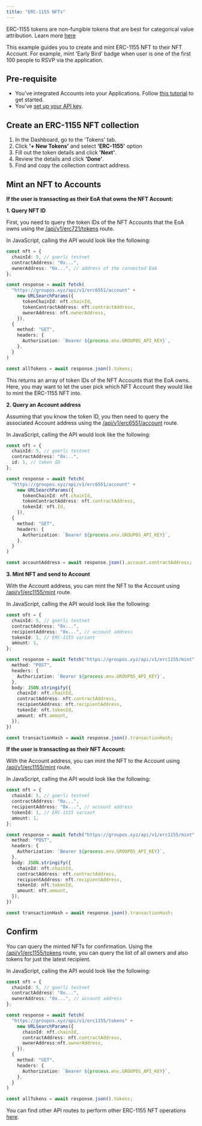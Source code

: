```yaml
---
title: "ERC-1155 NFTs"
---
```


ERC-1155 tokens are non-fungible tokens that are best for categorical value attribution. Learn more [here](/tokens/erc1155/overview)

This example guides you to create and mint ERC-1155 NFT to their NFT Account. For example, mint 'Early Bird' badge when user is one of the first 100 people to RSVP via the application. 

## Pre-requisite

- You've integrated Accounts into your Applications. Follow [this tutorial](/nft-accounts/getting-started) to get started.
- You've [set up your API key](/introduction/quickstart).

## Create an ERC-1155 NFT collection

1. In the Dashboard, go to the 'Tokens' tab.
2. Click **'+ New Tokens'** and select **'ERC-1155'** option
3. Fill out the token details and click **'Next'**.
4. Review the details and click **'Done'**.
5. Find and copy the collection contract address.

## Mint an NFT to Accounts

**If the user is transacting as their EoA that owns the NFT Account:**

**1. Query NFT ID**
    
First, you need to query the token IDs of the NFT Accounts that the EoA owns using the [/api/v1/erc721/tokens](/api-reference/v1/erc721/get/tokens) route.

In JavaScript, calling the API would look like the following:

```typescript
const nft = {
  chainId: 5, // goerli testnet
  contractAddress: "0x...",
  ownerAddress: "0x...", // address of the connected EoA
};

const response = await fetch(
  "https://groupos.xyz/api/v1/erc6551/account" +
    new URLSearchParams({
      tokenChainId: nft.chainId,
      tokenContractAddress: nft.contractAddress,
      ownerAddress: nft.ownerAddress,
    }),
  {
    method: "GET",
    headers: {
      Authorization: `Bearer ${process.env.GROUPOS_API_KEY}`,
    },
  }
)

const allTokens = await response.json().tokens;
```

This returns an array of token IDs of the NFT Accounts that the EoA owns. Here, you may want to let the user pick which NFT Account they would like to mint the ERC-1155 NFT into.

**2. Query an Account address**

Assuming that you know the token ID, you then need to query the associated Account address using the [/api/v1/erc6551/account](/api-reference/v1/erc6551/get/account) route.

In JavaScript, calling the API would look like the following:

```typescript
const nft = {
  chainId: 5, // goerli testnet
  contractAddress: "0x...",
  id: 1, // token ID
};

const response = await fetch(
  "https://groupos.xyz/api/v1/erc6551/account" +
    new URLSearchParams({
      tokenChainId: nft.chainId,
      tokenContractAddress: nft.contractAddress,
      tokenId: nft.Id,
    }),
  {
    method: "GET",
    headers: {
      Authorization: `Bearer ${process.env.GROUPOS_API_KEY}`,
    },
  }
)

const accountAddress = await response.json().account.contractAddress;
```

**3. Mint NFT and send to Account**

With the Account address, you can mint the NFT to the Account using [/api/v1/erc1155/mint](/api-reference/v1/erc1155/post/mint) route.

In JavaScript, calling the API would look like the following:

```typescript
const nft = {
  chainId: 5, // goerli testnet
  contractAddress: "0x...",
  recipientAddress: "0x...", // account address
  tokenId: 1, // ERC-1155 variant 
  amount: 1, 
};

const response = await fetch("https://groupos.xyz/api/v1/erc1155/mint", {
  method: "POST",
  headers: {
    Authorization: `Bearer ${process.env.GROUPOS_API_KEY}`,
  },
  body: JSON.stringify({
    chainId: nft.chainId,
    contractAddress: nft.contractAddress,
    recipientAddress: nft.recipientAddress,
    tokenId: nft.tokenId,
    amount: nft.amount,
  }),
})

const transactionHash = await response.json().transactionHash;
```

**If the user is transacting as their NFT Account:**

With the Account address, you can mint the NFT to the Account using [/api/v1/erc1155/mint](/api-reference/v1/erc1155/post/mint) route.

In JavaScript, calling the API would look like the following:

```typescript
const nft = {
  chainId: 5, // goerli testnet
  contractAddress: "0x...",
  recipientAddress: "0x...", // account address
  tokenId: 1, // ERC-1155 variant 
  amount: 1, 
};

const response = await fetch("https://groupos.xyz/api/v1/erc1155/mint", {
  method: "POST",
  headers: {
    Authorization: `Bearer ${process.env.GROUPOS_API_KEY}`,
  },
  body: JSON.stringify({
    chainId: nft.chainId,
    contractAddress: nft.contractAddress,
    recipientAddress: nft.recipientAddress,
    tokenId: nft.tokenId,
    amount: nft.amount,
  }),
})

const transactionHash = await response.json().transactionHash;
```

## Confirm 

You can query the minted NFTs for confirmation.
Using the [/api/v1/erc1155/tokens](/api-reference/v1/erc1155/get/tokens) route, you can query the
list of all owners and also tokens for just the latest recipient.

In JavaScript, calling the API would look like the following:

```typescript
const nft = {
  chainId: 5, // goerli testnet
  contractAddress: "0x...",
  ownerAddress: "0x...", // account address
};

const response = await fetch(
  "https://groupos.xyz/api/v1/erc1155/tokens" +
    new URLSearchParams({
      chainId: nft.chainId,
      contractAddress: nft.contractAddress,
      ownerAddress:nft.ownerAddress,
    }),
  {
    method: "GET",
    headers: {
      Authorization: `Bearer ${process.env.GROUPOS_API_KEY}`,
    },
  }
)

const allTokens = await response.json().tokens;
```

You can find other API routes to perform other ERC-1155 NFT operations [here](http://localhost:3001/api-reference/v1/erc1155/post/mint).

